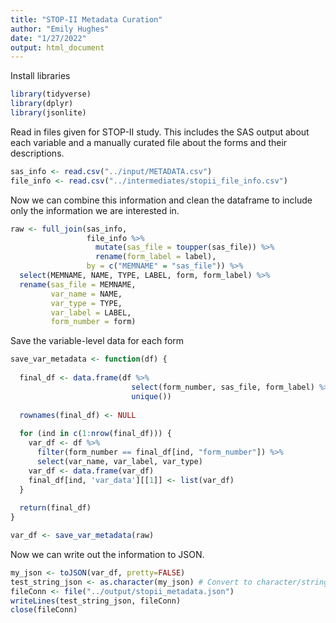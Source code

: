 ```yaml
---
title: "STOP-II Metadata Curation"
author: "Emily Hughes"
date: "1/27/2022"
output: html_document
---
```


Install libraries
```r
library(tidyverse)
library(dplyr)
library(jsonlite)
```

Read in files given for STOP-II study. This includes the SAS output about each variable and a manually curated file about the forms and their descriptions.
```r
sas_info <- read.csv("../input/METADATA.csv")
file_info <- read.csv("../intermediates/stopii_file_info.csv")
```

Now we can combine this information and clean the dataframe to include only the information we are interested in.
```r
raw <- full_join(sas_info, 
                 file_info %>%
                   mutate(sas_file = toupper(sas_file)) %>%
                   rename(form_label = label),
                 by = c("MEMNAME" = "sas_file")) %>%
  select(MEMNAME, NAME, TYPE, LABEL, form, form_label) %>% 
  rename(sas_file = MEMNAME,
         var_name = NAME,
         var_type = TYPE,
         var_label = LABEL,
         form_number = form)
```

Save the variable-level data for each form
```r
save_var_metadata <- function(df) {
  
  final_df <- data.frame(df %>%
                           select(form_number, sas_file, form_label) %>%
                           unique())
  
  rownames(final_df) <- NULL
  
  for (ind in c(1:nrow(final_df))) {
    var_df <- df %>%
      filter(form_number == final_df[ind, "form_number"]) %>%
      select(var_name, var_label, var_type) 
    var_df <- data.frame(var_df)
    final_df[ind, 'var_data'][[1]] <- list(var_df)
  }
  
  return(final_df)
}

var_df <- save_var_metadata(raw)
```

Now we can  write out the information to JSON.
```r
my_json <- toJSON(var_df, pretty=FALSE)
test_string_json <- as.character(my_json) # Convert to character/string
fileConn <- file("../output/stopii_metadata.json")
writeLines(test_string_json, fileConn)
close(fileConn)
```

